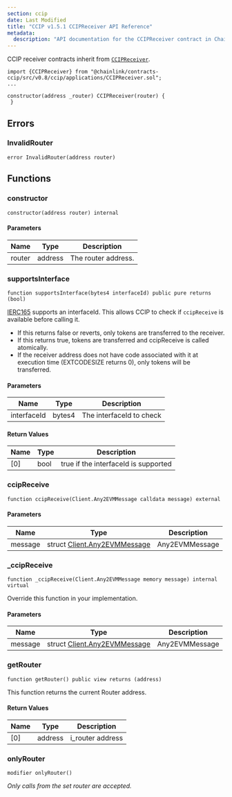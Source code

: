 ```yaml
---
section: ccip
date: Last Modified
title: "CCIP v1.5.1 CCIPReceiver API Reference"
metadata:
  description: "API documentation for the CCIPReceiver contract in Chainlink CCIP v1.5.1, the base contract for applications receiving cross-chain messages."
---
```



<CcipCommon callout="importCCIPPackage151" />

CCIP receiver contracts inherit from [`CCIPReceiver`](https://github.com/smartcontractkit/ccip/blob/release/contracts-ccip-1.5.1/contracts/src/v0.8/ccip/applications/CCIPReceiver.sol).

```solidity
import {CCIPReceiver} from "@chainlink/contracts-ccip/src/v0.8/ccip/applications/CCIPReceiver.sol";
...

constructor(address _router) CCIPReceiver(router) {
 }
```

## Errors

### InvalidRouter

```solidity
error InvalidRouter(address router)
```

## Functions

### constructor

```solidity
constructor(address router) internal
```

#### Parameters

| Name   | Type    | Description         |
| ------ | ------- | ------------------- |
| router | address | The router address. |

### supportsInterface

```solidity
function supportsInterface(bytes4 interfaceId) public pure returns (bool)
```

[IERC165](https://github.com/smartcontractkit/ccip/blob/release/contracts-ccip-1.5.1/contracts/src/v0.8/vendor/openzeppelin-solidity/v5.0.2/contracts/utils/introspection/IERC165.sol) supports an interfaceId. This allows CCIP to check if `ccipReceive` is available before calling it.

- If this returns false or reverts, only tokens are transferred to the receiver.
- If this returns true, tokens are transferred and ccipReceive is called atomically.
- If the receiver address does not have code associated with it at execution time (EXTCODESIZE returns 0), only tokens will be transferred.

#### Parameters

| Name        | Type   | Description              |
| ----------- | ------ | ------------------------ |
| interfaceId | bytes4 | The interfaceId to check |

#### Return Values

| Name | Type | Description                          |
| ---- | ---- | ------------------------------------ |
| [0]  | bool | true if the interfaceId is supported |

### ccipReceive

```solidity
function ccipReceive(Client.Any2EVMMessage calldata message) external
```

#### Parameters

| Name    | Type                                                                             | Description    |
| ------- | -------------------------------------------------------------------------------- | -------------- |
| message | struct [Client.Any2EVMMessage](/ccip/api-reference/v1.5.1/client#any2evmmessage) | Any2EVMMessage |

### \_ccipReceive

```solidity
function _ccipReceive(Client.Any2EVMMessage memory message) internal virtual
```

Override this function in your implementation.

#### Parameters

| Name    | Type                                                                             | Description    |
| ------- | -------------------------------------------------------------------------------- | -------------- |
| message | struct [Client.Any2EVMMessage](/ccip/api-reference/v1.5.1/client#any2evmmessage) | Any2EVMMessage |

### getRouter

```solidity
function getRouter() public view returns (address)
```

This function returns the current Router address.

#### Return Values

| Name | Type    | Description      |
| ---- | ------- | ---------------- |
| [0]  | address | i_router address |

### onlyRouter

```solidity
modifier onlyRouter()
```

_Only calls from the set router are accepted._
